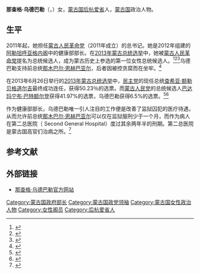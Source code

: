 {{Infobox Officeholder
|name        = 那查格·乌德巴勒<br>{{small|Нацагийн Удвал}}
|image       =
|birth_date  = {{birth date and age|1954|3|5|df=y}}
|birth_place = {{MNG}}[[后杭爱省|后杭爱省]]{{link-en|额尔德尼曼达勒|Erdenemandal, Arkhangai|额尔德尼曼达勒}}
|death_date  = 
|death_place = 
|party       = [[蒙古人民革命党_(2011年)|蒙古人民革命党]]
}}
'''那查格·乌德巴勒'''（{{lang-mn|Нацагийн Удвал}}，{{bd|1954年|3月5日||}}）女，[[蒙古国|蒙古国]][[后杭爱省|后杭爱省]]{{link-en|额尔德尼曼达勒|Erdenemandal, Arkhangai|额尔德尼曼达勒}}人，[[蒙古国|蒙古国]]政治人物。

==生平==
2011年起，她担任[[蒙古人民革命党_(2011年)|蒙古人民革命党]]（2011年成立）的总书记。她是2012年组建的[[阿勒坦呼亚格内阁|阿勒坦呼亚格内阁]]中的健康部部长。在[[2013年蒙古总统选举|2013年蒙古总统选举]]中，她被[[蒙古人民革命党_(2011年)|蒙古人民革命党]]提名为总统候选人，成为蒙古历史上参选的第一位女性总统候选人。<ref>{{cite web | url=http://www.wpro.who.int/mongolia/mediacentre/moh_senior_management/en/index.html | title=New Senior Officials appointed at Ministry of Health | publisher=www.wpro.who.int | accessdate=2013-06-18 | archive-date=2013-10-27 | archive-url=https://web.archive.org/web/20131027152145/http://www.wpro.who.int/mongolia/mediacentre/moh_senior_management/en/index.html | dead-url=no }}</ref><ref>{{cite web | url=http://online.wsj.com/article/BT-CO-20130518-700124.html | title=Three Candidates to Run for Mongolia Presidency | publisher=wsj.com | accessdate=2013-06-18 | archive-date=2014-05-17 | archive-url=https://web.archive.org/web/20140517122910/http://online.wsj.com/article/BT-CO-20130518-700124.html | dead-url=no }}</ref><ref>{{cite web | url=http://news.xinhuanet.com/english/world/2013-05/12/c_132376675.htm | title=First female candidate to run for Mongolian presidency | publisher=xinhuanet.com | accessdate=2013-06-18 | deadurl=yes | archiveurl=https://web.archive.org/web/20160304022749/http://news.xinhuanet.com/english/world/2013-05/12/c_132376675.htm | archivedate=2016-03-04 }}</ref>乌德巴勒支持前总统[[那木巴尔·恩赫巴亚尔|那木巴尔·恩赫巴亚尔]]，后者因被控贪腐而在坐牢。<ref name=globe>{{cite news|last=Namjilsangarav|first=Ganbat|title=Mongolian President wins re-election|url=http://www.theglobeandmail.com/news/world/incumbent-mongolian-president-wins-2nd-term-on-pro-western-anti-graft-platform/article12850801/|accessdate=27 June 2013|newspaper=The Globe and Mail (AP)|date=26 June 2013|archive-date=2013-06-28|archive-url=https://archive.is/20130628040140/www.theglobeandmail.com/news/world/incumbent-mongolian-president-wins-2nd-term-on-pro-western-anti-graft-platform/article12850801/|dead-url=no}}</ref>

在2013年6月26日举行的[[2013年蒙古总统选举|2013年蒙古总统选举]]中，[[民主党_(蒙古国)|民主党]]的现任总统[[查希亚·额勒贝格道尔吉|查希亚·额勒贝格道尔吉]]最终成功连任，获得50.23％的选票。而[[蒙古人民党|蒙古人民党]]的总统候选人[[巴达玛宁布·巴特额尔登|巴达玛宁布·巴特额尔登]]获得41.97%的选票，乌德巴勒获得6.5%的选票。<ref>{{cite news|last=D.|first=Tsetseg|title=It is announced that Ts.Elbegdorj won by preliminary result|publisher=shuud.mn (in Mongolian)|url=https://www.shuud.mn/?p=250019|accessdate=June 27, 2013|date=June 27, 2013|deadurl=yes|archiveurl=https://web.archive.org/web/20130629004542/http://www.shuud.mn/?p=250019|archivedate=2013-06-29}}</ref><ref>{{cite news|title=Incumbent Mongolian president wins 2nd term on pro-Western, anti-graft platform|url=http://www.washingtonpost.com/world/asia_pacific/incumbent-mongolian-president-wins-2nd-term-on-pro-western-anti-graft-platform/2013/06/26/2bbce73e-deca-11e2-ad2e-fcd1bf42174d_story.html|newspaper=Washington Post|place=Washington|accessdate=June 29, 2013|date=June 27, 2013|archive-date=2013-06-29|archive-url=https://archive.today/20130629095510/http://www.washingtonpost.com/world/asia_pacific/incumbent-mongolian-president-wins-2nd-term-on-pro-western-anti-graft-platform/2013/06/26/2bbce73e-deca-11e2-ad2e-fcd1bf42174d_story.html|dead-url=yes}}</ref>

作为健康部部长，乌德巴勒唯一引人注目的工作便是改善了监狱囚犯的医疗待遇，从而允许前总统[[那木巴尔·恩赫巴亚尔|那木巴尔·恩赫巴亚尔]]可以仅在监狱服刑少于一个月，而作为病人在第二总医院（ Second General Hospital）度过其余两年半的刑期。第二总医院是蒙古国高官们治病之所。<ref>{{cite web|url=http://mobile.time.mn/mcontent/20631.shtml?s=society&type=content|publisher=time.mn (in Mongolian)|accessdate=30 June 2013|last=D.|first=Chinguun|title=N.Enkhbayar, a prisoner or an "honorable" patient of health sector?|deadurl=yes|archiveurl=https://web.archive.org/web/20131203005636/http://mobile.time.mn/mcontent/20631.shtml?s=society&type=content|archivedate=2013年12月3日}}</ref>

==参考文献==
{{reflist}}

==外部链接==
*[https://web.archive.org/web/20130620090125/http://udval.mn/web/ 那查格·乌德巴勒官方网站 {{mn icon}}]

{{DEFAULTSORT:Udval}}
[[Category:蒙古国政府部长|Category:蒙古国政府部长]]
[[Category:蒙古国政党领袖|Category:蒙古国政党领袖]]
[[Category:蒙古国女性政治人物|Category:蒙古国女性政治人物]]
[[Category:女性阁员|Category:女性阁员]]
[[Category:后杭爱省人|Category:后杭爱省人]]